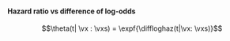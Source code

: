 :::{#cor-hazard-ratio-diffloghaz}

#### Hazard ratio vs difference of log-odds

$$\theta(t| \vx : \vxs) = \expf{\diffloghaz(t|\vx: \vxs)}$$

:::
